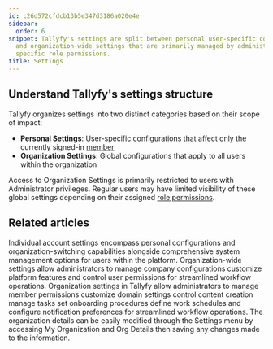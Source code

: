 ```yaml
---
id: c26d572cfdcb13b5e347d3186a020e4e
sidebar:
  order: 6
snippet: Tallyfy's settings are split between personal user-specific configurations
  and organization-wide settings that are primarily managed by administrators with
  specific role permissions.
title: Settings
---
```


## Understand Tallyfy's settings structure

Tallyfy organizes settings into two distinct categories based on their scope of impact:

* **Personal Settings**: User-specific configurations that affect only the currently signed-in [member](/products/pro/documenting/members/)
* **Organization Settings**: Global configurations that apply to all users within the organization

Access to Organization Settings is primarily restricted to users with Administrator privileges. Regular users may have limited visibility of these global settings depending on their assigned [role permissions](/products/pro/documenting/members/).


<PageTree />


## Related articles
<CardGrid>
<LinkTitleCard header="<b>Settings > Personal settings</b>" href="/products/pro/settings/personal-settings/" > Individual account settings encompass personal configurations and organization-switching capabilities alongside comprehensive system management options for users within the platform. </LinkTitleCard>
<LinkTitleCard header="<b>Settings > Organization settings</b>" href="/products/pro/settings/org-settings/" > Organization-wide settings allow administrators to manage company configurations customize platform features and control user permissions for streamlined workflow operations. </LinkTitleCard>
<LinkTitleCard header="<b>Org Settings > Organization customization settings</b>" href="/products/pro/settings/org-settings/organization-customization-settings/" > Organization settings in Tallyfy allow administrators to manage member permissions customize domain settings control content creation manage tasks set onboarding procedures define work schedules and configure notification preferences for streamlined workflow operations. </LinkTitleCard>
<LinkTitleCard header="<b>Org Settings > Update organization details</b>" href="/products/pro/settings/org-settings/how-can-i-update-my-organization-details/" > The organization details can be easily modified through the Settings menu by accessing My Organization and Org Details then saving any changes made to the information. </LinkTitleCard>
</CardGrid>